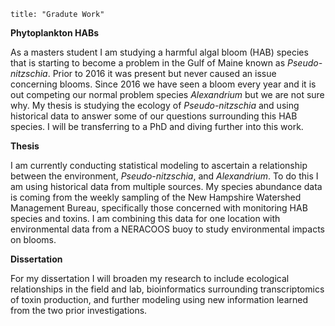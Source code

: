 
```
title: "Gradute Work"

```

**Phytoplankton HABs**

As a masters student I am studying a harmful algal bloom (HAB) species that is starting to become a problem in the Gulf of Maine known as *Pseudo-nitzschia*. Prior to 2016 it was present but never caused an issue concerning blooms. Since 2016 we have seen a bloom every year and it is out competing our normal problem species *Alexandrium* but we are not sure why. My thesis is studying the ecology of *Pseudo-nitzschia* and using historical data to answer some of our questions surrounding this HAB species. I will be transferring to a PhD and diving further into this work.



**Thesis**

I am currently conducting statistical modeling to ascertain a relationship between the environment, *Pseudo-nitzschia*, and *Alexandrium*. To do this I am using historical data from multiple sources. My species abundance data is coming from the weekly sampling of the New Hampshire Watershed Management Bureau, specifically those concerned with monitoring HAB species and toxins. I am combining this data for one location with environmental data from a NERACOOS buoy to study environmental impacts on blooms.



**Dissertation**

For my dissertation I will broaden my research to include ecological relationships in the field and lab, bioinformatics surrounding transcriptomics of toxin production, and further modeling using new information learned from the two prior investigations.